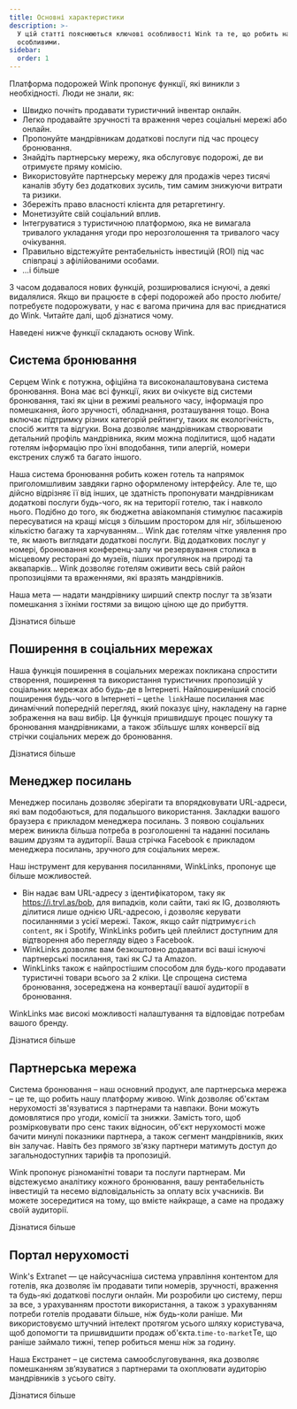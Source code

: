 ```yaml
---
title: Основні характеристики
description: >-
  У цій статті пояснюються ключові особливості Wink та те, що робить нас
  особливими.
sidebar:
  order: 1
---
```


Платформа подорожей Wink пропонує функції, які виникли з необхідності. Люди не знали, як:

* Швидко почніть продавати туристичний інвентар онлайн.
* Легко продавайте зручності та враження через соціальні мережі або онлайн.
* Пропонуйте мандрівникам додаткові послуги під час процесу бронювання.
* Знайдіть партнерську мережу, яка обслуговує подорожі, де ви отримуєте пряму комісію.
* Використовуйте партнерську мережу для продажів через тисячі каналів збуту без додаткових зусиль, тим самим знижуючи витрати та ризики.
* Збережіть право власності клієнта для ретаргетингу.
* Монетизуйте свій соціальний вплив.
* Інтегруватися з туристичною платформою, яка не вимагала тривалого укладання угоди про нерозголошення та тривалого часу очікування.
* Правильно відстежуйте рентабельність інвестицій (ROI) під час співпраці з афілійованими особами.
* ...і більше

З часом додавалося нових функцій, розширювалися існуючі, а деякі видалялися. Якщо ви працюєте в сфері подорожей або просто любите/потребуєте подорожувати, у нас є вагома причина для вас приєднатися до Wink. Читайте далі, щоб дізнатися чому.

Наведені нижче функції складають основу Wink.

## Система бронювання

Серцем Wink є потужна, офіційна та високоналаштовувана система бронювання. Вона має всі функції, яких ви очікуєте від системи бронювання, такі як ціни в режимі реального часу, інформація про помешкання, його зручності, обладнання, розташування тощо. Вона включає підтримку різних категорій рейтингу, таких як екологічність, спосіб життя та відгуки. Вона дозволяє мандрівникам створювати детальний профіль мандрівника, яким можна поділитися, щоб надати готелям інформацію про їхні вподобання, типи алергій, номери екстрених служб та багато іншого.

Наша система бронювання робить кожен готель та напрямок приголомшливим завдяки гарно оформленому інтерфейсу. Але те, що дійсно відрізняє її від інших, це здатність пропонувати мандрівникам додаткові послуги будь-чого, як на території готелю, так і навколо нього. Подібно до того, як бюджетна авіакомпанія стимулює пасажирів пересуватися на кращі місця з більшим простором для ніг, збільшеною кількістю багажу та харчуванням... Wink дає готелям чітке уявлення про те, як мають виглядати додаткові послуги. Від додаткових послуг у номері, бронювання конференц-залу чи резервування столика в місцевому ресторані до музеїв, піших прогулянок на природі та аквапарків... Wink дозволяє готелям оживити весь свій район пропозиціями та враженнями, які вразять мандрівників.

Наша мета — надати мандрівнику ширший спектр послуг та зв’язати помешкання з їхніми гостями за вищою ціною ще до прибуття.

<LinkButton href="/booking-engine/in-a-nutshell">
  Дізнатися більше
</LinkButton>


## Поширення в соціальних мережах

Наша функція поширення в соціальних мережах покликана спростити створення, поширення та використання туристичних пропозицій у соціальних мережах або будь-де в Інтернеті. Найпоширеніший спосіб поширення будь-чого в Інтернеті – це`the link`Наше посилання має динамічний попередній перегляд, який показує ціну, накладену на гарне зображення на ваш вибір. Ця функція пришвидшує процес пошуку та бронювання мандрівниками, а також збільшує шлях конверсії від стрічки соціальних мереж до бронювання.

<LinkButton href="/studio/shareable-links">
  Дізнатися більше
</LinkButton>


## Менеджер посилань

Менеджер посилань дозволяє зберігати та впорядковувати URL-адреси, які вам подобаються, для подальшого використання. Закладки вашого браузера є прикладом менеджера посилань. З появою соціальних мереж виникла більша потреба в розголошенні та наданні посилань вашим друзям та аудиторії. Ваша стрічка Facebook є прикладом менеджера посилань, зручного для соціальних мереж.

Наш інструмент для керування посиланнями, WinkLinks, пропонує ще більше можливостей.

* Він надає вам URL-адресу з ідентифікатором, таку як https://i.trvl.as/bob, для випадків, коли сайти, такі як IG, дозволяють ділитися лише однією URL-адресою, і дозволяє керувати посиланнями з усієї мережі. Також, якщо сайт підтримує`rich content`, як і Spotify, WinkLinks робить цей плейлист доступним для відтворення або перегляду відео з Facebook.
* WinkLinks дозволяє вам безкоштовно додавати всі ваші існуючі партнерські посилання, такі як CJ та Amazon.
* WinkLinks також є найпростішим способом для будь-кого продавати туристичні товари всього за 2 кліки. Це спрощена система бронювання, зосереджена на конвертації вашої аудиторії в бронювання.

WinkLinks має високі можливості налаштування та відповідає потребам вашого бренду.

<LinkButton href="/link-manager/wink-links">
  Дізнатися більше
</LinkButton>


## Партнерська мережа

Система бронювання – наш основний продукт, але партнерська мережа – це те, що робить нашу платформу живою. Wink дозволяє об'єктам нерухомості зв'язуватися з партнерами та навпаки. Вони можуть домовлятися про угоди, комісії та знижки. Замість того, щоб розмірковувати про сенс таких відносин, об'єкт нерухомості може бачити минулі показники партнера, а також сегмент мандрівників, яких він залучає. Навіть без прямого зв'язку партнери матимуть доступ до загальнодоступних тарифів та пропозицій.

Wink пропонує різноманітні товари та послуги партнерам. Ми відстежуємо аналітику кожного бронювання, вашу рентабельність інвестицій та несемо відповідальність за оплату всіх учасників. Ви можете зосередитися на тому, що вмієте найкраще, а саме на продажу своїй аудиторії.

<LinkButton href="/studio/what-is-studio">
  Дізнатися більше
</LinkButton>


## Портал нерухомості

Wink's Extranet — це найсучасніша система управління контентом для готелів, яка дозволяє їм продавати типи номерів, зручності, враження та будь-які додаткові послуги онлайн. Ми розробили цю систему, перш за все, з урахуванням простоти використання, а також з урахуванням потреби готелів продавати більше, ніж будь-коли раніше. Ми використовуємо штучний інтелект протягом усього шляху користувача, щоб допомогти та пришвидшити продаж об'єкта.`time-to-market`Те, що раніше займало тижні, тепер робиться менш ніж за годину.

Наша Екстранет – це система самообслуговування, яка дозволяє помешканням зв’язуватися з партнерами та охоплювати аудиторію мандрівників з усього світу.

<LinkButton href="/extranet/what-is-extranet">
  Дізнатися більше
</LinkButton>

